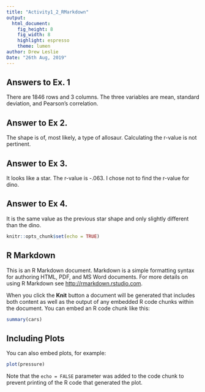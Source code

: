```yaml
---
title: "Activity1_2_RMarkdown"
output: 
  html_document: 
    fig_height: 8
    fig_width: 8
    highlight: espresso
    theme: lumen
author: Drew Leslie
Date: "26th Aug, 2019"
---
```


## Answers to Ex. 1
There are 1846 rows and 3 columns. The three variables are  mean, standard deviation, and Pearson's correlation.

## Answer to Ex 2.
The shape is of, most likely, a type of allosaur.  Calculating the r-value is not pertinent.

## Answer to Ex 3.
It looks like a star. The r-value is -.063. I chose not to find the r-value for dino.

## Answer to Ex 4.
It is the same value as the previous star shape and only slightly different than the dino.

```r
knitr::opts_chunk$set(echo = TRUE)
```

## R Markdown

This is an R Markdown document. Markdown is a simple formatting syntax for authoring HTML, PDF, and MS Word documents. For more details on using R Markdown see <http://rmarkdown.rstudio.com>.

When you click the **Knit** button a document will be generated that includes both content as well as the output of any embedded R code chunks within the document. You can embed an R code chunk like this:

```r
summary(cars)
```

## Including Plots

You can also embed plots, for example:

```r
plot(pressure)
```

Note that the `echo = FALSE` parameter was added to the code chunk to prevent printing of the R code that generated the plot.
